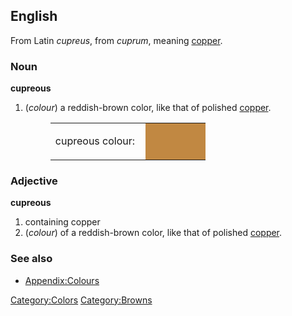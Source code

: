 ==English==
From Latin ''cupreus'', from ''cuprum'', meaning [[copper]].

===Noun===
'''cupreous'''
#(''colour'') a reddish-brown color, like that of polished [[copper]].
#:<table><tr><td>cupreous colour: &nbsp;</td><td bgcolor="#C18842" width="80">&nbsp; </td></tr></table>

===Adjective===
'''cupreous'''
#containing copper
#(''colour'') of a reddish-brown color, like that of polished [[copper]].

===See also===
*[[Wiktionary_Appendix:Colours|Appendix:Colours]]

[[Category:Colors]]
[[Category:Browns]]